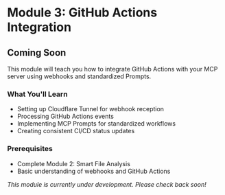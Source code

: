 # Module 3: GitHub Actions Integration

## Coming Soon

This module will teach you how to integrate GitHub Actions with your MCP server using webhooks and standardized Prompts.

### What You'll Learn

- Setting up Cloudflare Tunnel for webhook reception
- Processing GitHub Actions events
- Implementing MCP Prompts for standardized workflows
- Creating consistent CI/CD status updates

### Prerequisites

- Complete Module 2: Smart File Analysis
- Basic understanding of webhooks and GitHub Actions

*This module is currently under development. Please check back soon!*